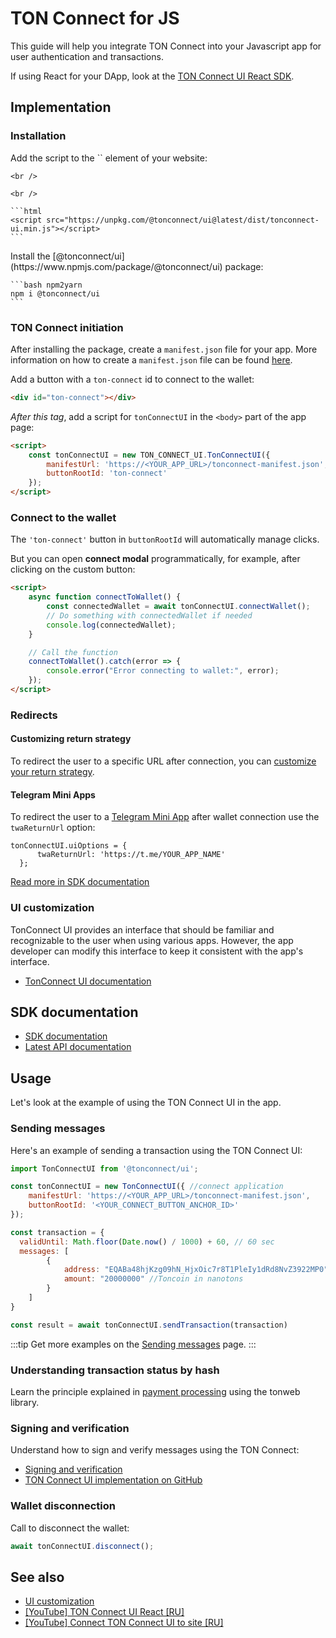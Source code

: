 

# TON Connect for JS

This guide will help you integrate TON Connect into your Javascript app for user authentication and transactions.

If using React for your DApp, look at the [TON Connect UI React SDK](/v3/guidelines/ton-connect/frameworks/react).

## Implementation

### Installation

<Tabs groupId="Installation">
  <TabItem value="CDN" label="CDN">
    Add the script to the `<HEAD>` element of your website:

    <br />

    <br />

    ```html
    <script src="https://unpkg.com/@tonconnect/ui@latest/dist/tonconnect-ui.min.js"></script>
    ```
  </TabItem>

  <TabItem value="NPM" label="NPM">
    Install the [@tonconnect/ui](https://www.npmjs.com/package/@tonconnect/ui) package:

    ```bash npm2yarn
    npm i @tonconnect/ui
    ```
  </TabItem>
</Tabs>

### TON Connect initiation

After installing the package, create a `manifest.json` file for your app.
More information on how to create a `manifest.json` file can be found [here](/v3/guidelines/ton-connect/creating-manifest).

Add a button with a `ton-connect` id to connect to the wallet:

```html
<div id="ton-connect"></div>
```

_After this tag_, add a script for `tonConnectUI` in the `<body>` part of the app page:

```html
<script>
    const tonConnectUI = new TON_CONNECT_UI.TonConnectUI({
        manifestUrl: 'https://<YOUR_APP_URL>/tonconnect-manifest.json',
        buttonRootId: 'ton-connect'
    });
</script>
```

### Connect to the wallet

The `'ton-connect'` button in `buttonRootId` will automatically manage clicks.

But you can open **connect modal** programmatically, for example, after clicking on the custom button:

```html
<script>
    async function connectToWallet() {
        const connectedWallet = await tonConnectUI.connectWallet();
        // Do something with connectedWallet if needed
        console.log(connectedWallet);
    }

    // Call the function
    connectToWallet().catch(error => {
        console.error("Error connecting to wallet:", error);
    });
</script>
```

### Redirects

#### Customizing return strategy

To redirect the user to a specific URL after connection, you can [customize your return strategy](https://github.com/ton-connect/sdk/tree/main/packages/ui#add-the-return-strategy).

#### Telegram Mini Apps

To redirect the user to a [Telegram Mini App](/v3/guidelines/dapps/tma/overview) after wallet connection use the `twaReturnUrl` option:

```tsx
tonConnectUI.uiOptions = {
      twaReturnUrl: 'https://t.me/YOUR_APP_NAME'
  };
```

[Read more in SDK documentation](https://github.com/ton-connect/sdk/tree/main/packages/ui#use-inside-twa-telegram-web-app)

### UI customization

TonConnect UI provides an interface that should be familiar and recognizable to the user when using various apps. However, the app developer can modify this interface to keep it consistent with the app's interface.

- [TonConnect UI documentation](https://github.com/ton-connect/sdk/tree/main/packages/ui#ui-customisation)

## SDK documentation

- [SDK documentation](https://github.com/ton-connect/sdk/blob/main/packages/ui/README.md)
- [Latest API documentation](https://ton-connect.github.io/sdk/modules/_tonconnect_ui.html)

## Usage

Let's look at the example of using the TON Connect UI in the app.

### Sending messages

Here's an example of sending a transaction using the TON Connect UI:

```js
import TonConnectUI from '@tonconnect/ui';

const tonConnectUI = new TonConnectUI({ //connect application
    manifestUrl: 'https://<YOUR_APP_URL>/tonconnect-manifest.json',
    buttonRootId: '<YOUR_CONNECT_BUTTON_ANCHOR_ID>'
});

const transaction = {
  validUntil: Math.floor(Date.now() / 1000) + 60, // 60 sec
  messages: [
        {
            address: "EQABa48hjKzg09hN_HjxOic7r8T1PleIy1dRd8NvZ3922MP0", // destination address
            amount: "20000000" //Toncoin in nanotons
        }
    ]
}

const result = await tonConnectUI.sendTransaction(transaction)
```

:::tip
Get more examples on the [Sending messages](/v3/guidelines/ton-connect/cookbook/ton-transfer) page.
:::

### Understanding transaction status by hash

Learn the principle explained in [payment processing](/v3/guidelines/dapps/asset-processing/payments-processing#check-contracts-transactions) using the tonweb library.

### Signing and verification

Understand how to sign and verify messages using the TON Connect:

- [Signing and verification](/v3/guidelines/ton-connect/verifying-signed-in-users)
- [TON Connect UI implementation on GitHub](https://github.com/ton-connect/sdk/tree/main/packages/ui#add-connect-request-parameters-ton_proof)

### Wallet disconnection

Call to disconnect the wallet:

```js
await tonConnectUI.disconnect();
```

## See also

- [UI customization](https://github.com/ton-connect/sdk/tree/main/packages/ui#ui-customisation)
- [\[YouTube\] TON Connect UI React \[RU\]](https://youtu.be/wIMbkJHv0Fs?list=PLyDBPwv9EPsCJ226xS5_dKmXXxWx1CKz_&t=1747)
- [\[YouTube\] Connect TON Connect UI to site \[RU\]](https://www.youtube.com/watch?v=HUQ1DPfFxG4&list=PLyDBPwv9EPsAIWi8vgic9kiV3KF_wvIcz&index=4)

<Feedback />
